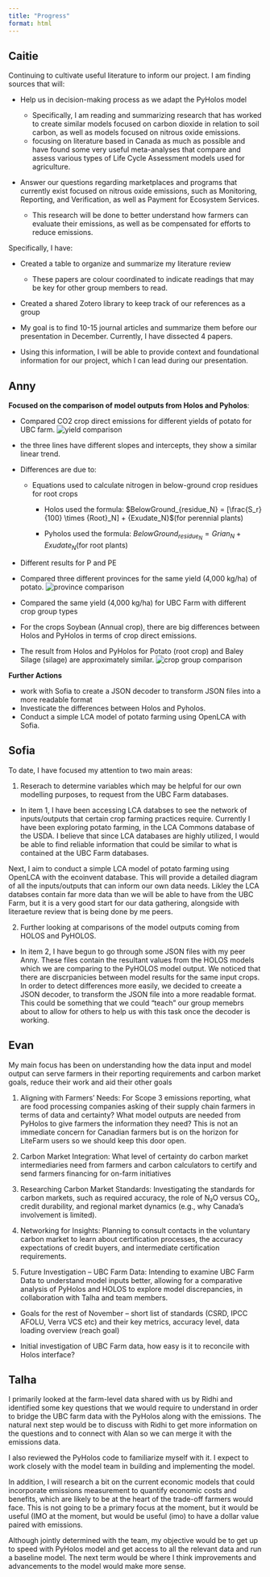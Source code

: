 ```yaml
---
title: "Progress"
format: html
---
```


## Caitie

Continuing to cultivate useful literature to inform our project. I am finding sources that will: 

- Help us in decision-making process as we adapt the PyHolos model

     - Specifically, I am reading and summarizing research that has worked to create similar models focused on carbon dioxide in relation to soil carbon, as well as models focused on nitrous oxide emissions. 
     - focusing on literature based in Canada as much as possible and have found some very useful meta-analyses that compare and assess various types of Life Cycle Assessment models used for agriculture. 

- Answer our questions regarding marketplaces and programs that currently exist focused on nitrous oxide emissions, such as Monitoring, Reporting, and Verification, as well as Payment for Ecosystem Services. 

     - This research will be done to better understand how farmers can evaluate their emissions, as well as be compensated for efforts to reduce emissions. 

Specifically, I have: 

- Created a table to organize and summarize my literature review 

     - These papers are colour coordinated to indicate readings that may be key for other group members to read. 

- Created a shared Zotero library to keep track of our references as a group 

- My goal is to find 10-15 journal articles and summarize them before our presentation in December.  Currently, I have dissected 4 papers. 

- Using this information, I will be able to provide context and foundational information for our project, which I can lead during our presentation. 

## Anny

**Focused on the comparison of model outputs from Holos and Pyholos**:
   
- Compared CO2 crop direct emissions for different yields of potato for UBC farm.
![yield comparison](different yield.png)

- the three lines have different slopes and intercepts, they show a similar linear trend.
- Differences are due to: 
    - Equations used to calculate nitrogen in below-ground crop residues for root crops 

        - Holos used the formula: $BelowGround_{residue_N} = [\frac{S_r}{100} \times {Root}_N] + {Exudate_N}$(for perennial plants)

        - Pyholos used the formula: $BelowGround_{residue_N} = {Grian_N} + {Exudate_N}$(for root plants)          
- Different results for P and PE 

- Compared three different provinces for the same yield (4,000 kg/ha) of potato.
![province comparison](different province.png)        

- Compared the same yield (4,000 kg/ha) for UBC Farm with different crop group types

- For the crops Soybean (Annual crop), there are big differences between Holos and PyHolos in terms of crop direct emissions.

- The result from Holos and PyHolos for Potato (root crop) and Baley Silage (silage) are approximately similar.
![crop group comparison](different crop group.png)    

**Further Actions**

  - work with Sofia to create a JSON decoder to transform JSON files into a more readable format
  - Investicate the differences between Holos and Pyholos. 
  - Conduct a simple LCA model of potato farming using OpenLCA with Sofia.


## Sofia

To date, I have focused my attention to two main areas:

1. Reserach to determine variables which may be helpful for our own modelling purposes, to request from the UBC Farm databases.

- In item 1, I have been accessing LCA databses to see the network of inputs/outputs that certain crop farming practices require. Currently I have been exploring potato farming, in the LCA Commons database of the USDA. I believe that since LCA databases are highly utilized, I would be able to find reliable information that could be similar to what is contained at the UBC Farm databases.

Next, I aim to conduct a simple LCA model of potato farming using OpenLCA with the ecoinvent database. This will provide a detailed diagram of all the inputs/outputs that can inform our own data needs. Likley the LCA databses contain far more data than we will be able to have from the UBC Farm, but it is a very good start for our data gathering, alongside with literaeture review that is being done by me peers.

2. Further looking at comparisons of the model outputs coming from HOLOS and PyHOLOS.

- In item 2, I have begun to go through some JSON files with my peer Anny. These files contain the resultant values from the HOLOS models which we are comparing to the PyHOLOS model output. We noticed that there are discrpanicies between model results for the same input crops. In order to detect differences more easily, we decided to creeate a JSON decoder, to transform the JSON file into a more readable format. This could be something that we could “teach” our group memebrs about to allow for others to help us with this task once the decoder is working.

## Evan

My main focus has been on understanding how the data input and model output can serve farmers in their reporting requirements and carbon market goals, reduce their work and aid their other goals  

1. Aligning with Farmers' Needs: For Scope 3 emissions reporting, what are food processing companies asking of their supply chain farmers in terms of data and certainty? What model outputs are needed from PyHolos to give farmers the information they need? This is not an immediate concern for Canadian farmers but is on the horizon for LiteFarm users so we should keep this door open.   

2. Carbon Market Integration: What level of certainty do carbon market intermediaries need from farmers and carbon calculators to certify and send farmers financing for on-farm initiatives 

3. Researching Carbon Market Standards: Investigating the standards for carbon markets, such as required accuracy, the role of N₂O versus CO₂, credit durability, and regional market dynamics (e.g., why Canada’s involvement is limited). 

 4. Networking for Insights: Planning to consult contacts in the voluntary carbon market to learn about certification processes, the accuracy expectations of credit buyers, and intermediate certification requirements. 

 5. Future Investigation – UBC Farm Data: Intending to examine UBC Farm Data to understand model inputs better, allowing for a comparative analysis of PyHolos and HOLOS to explore model discrepancies, in collaboration with Talha and team members.			 

- Goals for the rest of November – short list of standards (CSRD, IPCC AFOLU, Verra VCS etc) and their key metrics, accuracy level, data loading overview (reach goal) 

- Initial investigation of UBC Farm data, how easy is it to reconcile with Holos interface?  


## Talha

I primarily looked at the farm-level data shared with us by Ridhi and identified some key questions that we would require to understand in order to bridge the UBC farm data with the PyHolos along with the emissions. The natural next step would be to discuss with Ridhi to get more information on the questions and to connect with Alan so we can merge it with the emissions data.  

I also reviewed the PyHolos code to familiarize myself with it. I expect to work closely with the model team in building and implementing the model.  

In addition, I will research a bit on the current economic models that could incorporate emissions measurement to quantify economic costs and benefits, which are likely to be at the heart of the trade-off farmers would face. This is not going to be a primary focus at the moment, but it would be useful (IMO at the moment, but would be useful (imo) to have a dollar value paired with emissions.  

Although jointly determined with the team, my objective would be to get up to speed with PyHolos model and get access to all the relevant data and run a baseline model. The next term would be where I think improvements and advancements to the model would make more sense.  